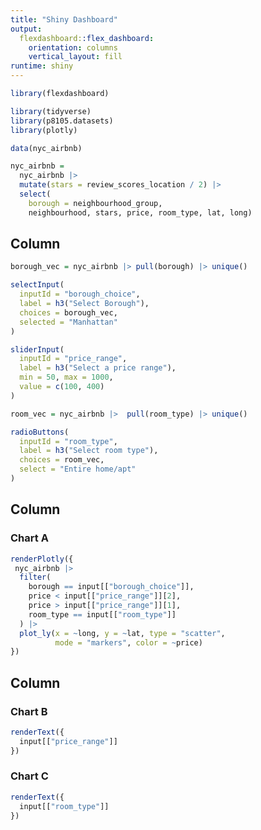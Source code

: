 ```yaml
---
title: "Shiny Dashboard"
output: 
  flexdashboard::flex_dashboard:
    orientation: columns
    vertical_layout: fill
runtime: shiny
---
```


```r
library(flexdashboard)

library(tidyverse)
library(p8105.datasets)
library(plotly)

data(nyc_airbnb)

nyc_airbnb =
  nyc_airbnb |> 
  mutate(stars = review_scores_location / 2) |> 
  select(
    borough = neighbourhood_group, 
    neighbourhood, stars, price, room_type, lat, long)
```

Column {.sidebar}
-----------------------------------------------------------------------

```r
borough_vec = nyc_airbnb |> pull(borough) |> unique()

selectInput(
  inputId = "borough_choice",
  label = h3("Select Borough"),
  choices = borough_vec,
  selected = "Manhattan"
)

sliderInput(
  inputId = "price_range",
  label = h3("Select a price range"),
  min = 50, max = 1000,
  value = c(100, 400)
)

room_vec = nyc_airbnb |>  pull(room_type) |> unique()

radioButtons(
  inputId = "room_type",
  label = h3("Select room type"),
  choices = room_vec,
  select = "Entire home/apt"
)
```

Column {data-width=650}
-----------------------------------------------------------------------

### Chart A

```r
renderPlotly({
 nyc_airbnb |> 
  filter(
    borough == input[["borough_choice"]],
    price < input[["price_range"]][2], 
    price > input[["price_range"]][1],
    room_type == input[["room_type"]]
  ) |> 
  plot_ly(x = ~long, y = ~lat, type = "scatter",
          mode = "markers", color = ~price) 
})
```

Column {data-width=350}
-----------------------------------------------------------------------

### Chart B

```r
renderText({
  input[["price_range"]]
})
```

### Chart C

```r
renderText({
  input[["room_type"]]
})
```

